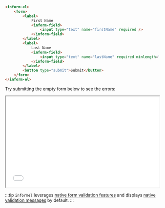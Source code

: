 ```html
<inform-el>
    <form>
        <label>
            First Name
            <inform-field>
                <input type="text" name="firstName" required />
            </inform-field>
        </label>
        <label>
            Last Name
            <inform-field>
                <input type="text" name="lastName" required minlength="2" />
            </inform-field>
        </label>
        <button type="submit">Submit</button>
    </form>
</inform-el>
```

Try submitting the empty form below to see the errors:

<iframe width="100%" height="300" src="//jsfiddle.net/juliendelort/5Lfdzsew/13/embedded/result,html,js/"></iframe>

:::tip `informel` leverages [native form validation features](https://developer.mozilla.org/en-US/docs/Learn/Forms/Form_validation) and displays [native validation messages](https://developer.mozilla.org/en-US/docs/Web/API/HTMLObjectElement/validationMessage) by default.
:::
